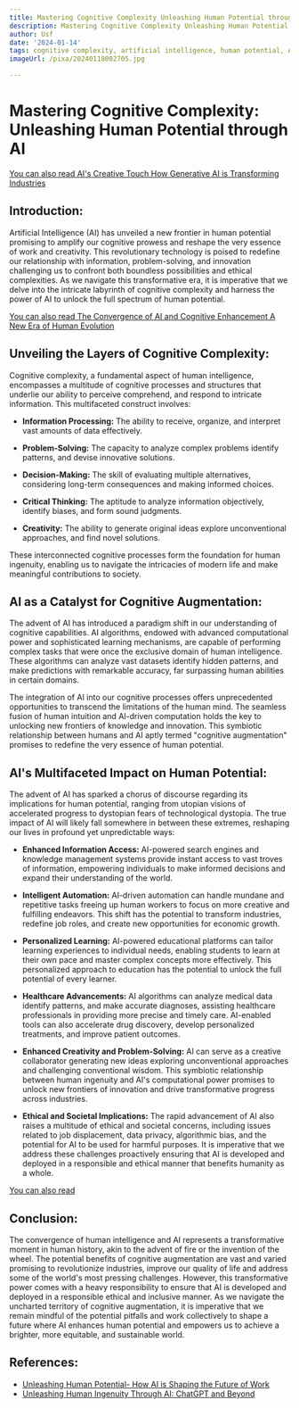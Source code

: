 ```yaml
---
title: Mastering Cognitive Complexity Unleashing Human Potential through AI
description: Mastering Cognitive Complexity Unleashing Human Potential through AI
author: Usf
date: '2024-01-14'
tags: cognitive complexity, artificial intelligence, human potential, AI, potential
imageUrl: /pixa/20240118002705.jpg

---
```

# Mastering Cognitive Complexity: Unleashing Human  Potential through AI

[You  can also  read AI's Creative Touch How Generative  AI is Transforming Industries](AI%27s%20Creative%20Touch%20How%20Generative%20AI%20is%20Transforming%20Industries)


## Introduction:
Artificial Intelligence (AI) has unveiled a new  frontier in human potential promising to amplify  our cognitive prowess and reshape the very essence of work and creativity. This revolutionary  technology is poised to  redefine  our relationship with information,  problem-solving, and innovation challenging us to confront both boundless possibilities  and ethical complexities. As we navigate this transformative era, it is imperative that we delve into the intricate labyrinth of cognitive complexity and harness the power of AI to unlock the  full spectrum of human  potential.

[You can also read The Convergence of AI and Cognitive Enhancement A New  Era of Human Evolution](The%20Convergence%20of%20AI%20and%20Cognitive%20Enhancement%20A%20New%20Era%20of%20Human%20Evolution)


## Unveiling the Layers  of Cognitive Complexity:
Cognitive complexity, a fundamental aspect of human intelligence, encompasses a multitude of cognitive processes and  structures  that underlie our ability to perceive comprehend, and respond to intricate information. This multifaceted construct involves:

- **Information Processing:** The  ability to receive, organize, and interpret vast amounts of data effectively.

- **Problem-Solving:** The capacity to analyze  complex problems identify patterns, and devise innovative solutions.

- **Decision-Making:** The skill  of evaluating multiple alternatives, considering long-term consequences  and making informed choices.

- **Critical Thinking:**  The aptitude  to  analyze information objectively, identify biases, and form  sound judgments.

- **Creativity:** The ability to generate original ideas explore unconventional  approaches,  and find novel solutions.

These  interconnected cognitive processes form the foundation for human ingenuity,  enabling us to navigate the intricacies of modern life  and make  meaningful contributions to society.

## AI as a Catalyst for Cognitive  Augmentation:
The advent of AI has introduced a paradigm shift in our understanding of cognitive capabilities. AI algorithms,  endowed with advanced computational power  and sophisticated learning mechanisms, are capable of performing complex  tasks that were once the exclusive domain of human intelligence.  These algorithms can analyze vast datasets identify hidden patterns, and make predictions with remarkable accuracy, far surpassing human abilities in certain domains.

The integration of  AI into our cognitive processes offers unprecedented opportunities to transcend the limitations of the human mind. The seamless fusion of human intuition and AI-driven computation holds the key to unlocking new frontiers of knowledge and innovation. This symbiotic  relationship between humans and AI  aptly termed "cognitive augmentation" promises to redefine the very  essence of human potential.

##  AI's  Multifaceted Impact on Human Potential:
The advent of AI has sparked a chorus of discourse regarding its implications for human potential, ranging from utopian visions of accelerated progress to dystopian fears of technological dystopia. The  true  impact  of AI will  likely  fall somewhere in between these extremes, reshaping our lives in profound yet unpredictable ways:

- **Enhanced Information Access:** AI-powered search engines and knowledge management  systems provide instant  access to vast troves of information, empowering individuals to make informed decisions and expand their  understanding of  the world.

- **Intelligent Automation:** AI-driven automation can handle mundane and repetitive tasks freeing up human workers to focus on more creative and fulfilling endeavors. This shift  has the potential to transform industries, redefine job  roles,  and create new opportunities for economic growth.

- **Personalized Learning:**  AI-powered  educational platforms can tailor learning experiences to individual needs, enabling students to learn  at  their own pace and  master complex  concepts more effectively. This personalized  approach to education has the potential to unlock the full potential of every learner.

- **Healthcare Advancements:** AI algorithms can analyze medical data identify patterns, and make  accurate diagnoses, assisting healthcare professionals in providing more precise and timely care. AI-enabled tools can  also accelerate drug discovery, develop personalized treatments, and improve patient outcomes.

- **Enhanced Creativity and Problem-Solving:** AI can  serve  as a creative collaborator generating new ideas exploring unconventional approaches and challenging conventional wisdom. This symbiotic relationship between human ingenuity and AI's computational power promises to unlock new frontiers of innovation and drive transformative progress across industries.

- **Ethical and Societal Implications:**  The rapid advancement of AI also raises a multitude of ethical and societal concerns, including issues related to job displacement, data privacy, algorithmic bias, and the potential for AI to be  used for harmful purposes. It is imperative that we address these  challenges proactively ensuring that AI is developed and deployed in a responsible and ethical manner that benefits humanity as a whole.

[You can also read ]()


## Conclusion:
The convergence of human intelligence and AI represents a transformative  moment in human history, akin to the advent of fire  or the invention of the wheel. The potential benefits of cognitive  augmentation are vast  and varied promising to revolutionize industries, improve  our quality of life and address some of the world's most pressing  challenges. However, this transformative power comes  with a heavy  responsibility to ensure that AI is developed and deployed in a responsible  ethical and inclusive manner.  As we navigate  the uncharted territory of cognitive augmentation, it is imperative that we remain mindful  of the potential pitfalls and work collectively to shape a future where AI enhances human potential and empowers us to achieve a brighter, more equitable, and  sustainable world.

## References:
- [Unleashing Human Potential- How AI is Shaping the Future of Work](https://www.youtube.com/watch?v=bpLYvADKOB4)
- [Unleashing Human Ingenuity Through AI: ChatGPT and Beyond](https://www.linkedin.com/pulse/unleashing-human-ingenuity-through-ai-chatgpt-beyond-amanfi)
